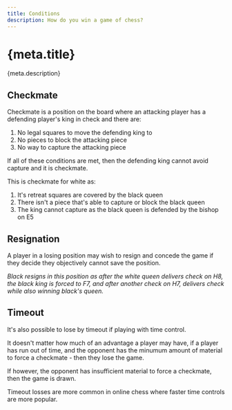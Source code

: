```yaml
---
title: Conditions
description: How do you win a game of chess?
---
```



# {meta.title}

<p className="lead">{meta.description}</p>

## Checkmate

Checkmate is a position on the board where an attacking player has a defending player's king in check and there are:

1. No legal squares to move the defending king to
2. No pieces to block the attacking piece
3. No way to capture the attacking piece

If all of these conditions are met, then the defending king cannot avoid capture and it is checkmate.

<Chessboard fen="r4rk1/p1p2ppp/3p4/3Qb3/4N3/7P/5PBq/R1B2R1K w - - 0 1">
  <CheckMarker slot="h1" />
</Chessboard>

This is checkmate for white as:

1. It's retreat squares are covered by the black queen
2. There isn't a piece that's able to capture or block the black queen
3. The king cannot capture as the black queen is defended by the bishop on E5

## Resignation

A player in a losing position may wish to resign and concede the game if they decide they objectively cannot save the position.

<PlayMoves moves={resignation} />

_Black resigns in this position as after the white queen delivers check on H8, the black king is forced to F7, and after another check on H7, delivers check while also winning black's queen._

## Timeout

It's also possible to lose by timeout if playing with time control.

It doesn't matter how much of an advantage a player may have, if a player has run out of time, and the opponent has the minumum amount of material to force a checkmate - then they lose the game.

If however, the opponent has insufficient material to force a checkmate, then the game is drawn.

Timeout losses are more common in online chess where faster time controls are more popular.
